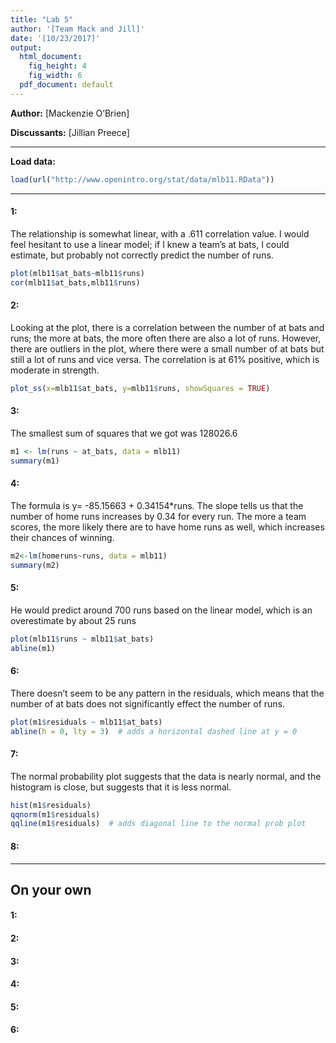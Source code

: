 ```yaml
---
title: "Lab 5"
author: '[Team Mack and Jill]'
date: '[10/23/2017]'
output:
  html_document:
    fig_height: 4
    fig_width: 6
  pdf_document: default
---
```


**Author:** [Mackenzie O'Brien]

**Discussants:** [Jillian Preece]

* * *

**Load data:**


```r
load(url("http://www.openintro.org/stat/data/mlb11.RData"))
```

* * *

#### 1:
The relationship is somewhat linear, with a .611 correlation value. I would feel hesitant to use a linear model; if I knew a team's at bats, I could estimate, but probably not correctly predict the number of runs.
```r

plot(mlb11$at_bats~mlb11$runs)
cor(mlb11$at_bats,mlb11$runs)
```


#### 2:
 Looking at the plot, there is a correlation between the number of at bats and runs; the more at bats, the more often there are also a lot of runs. However, there are outliers in the plot, where there were a small number of at bats but still a lot of runs and vice versa. The correlation is at 61% positive, which is moderate in strength.
```r
plot_ss(x=mlb11$at_bats, y=mlb11$runs, showSquares = TRUE)

```


#### 3: 
The smallest sum of squares that we got was 128026.6
```r
m1 <- lm(runs ~ at_bats, data = mlb11)
summary(m1)
```

#### 4:
The formula is y= -85.15663 + 0.34154*runs. The slope tells us that the number of home runs increases by 0.34 for every run. The more a team scores, the more likely there are to have home runs as well, which increases their chances of winning.
```r
m2<-lm(homeruns~runs, data = mlb11)
summary(m2)
```

#### 5:
He would predict around 700 runs based on the linear model, which is an overestimate by about 25 runs
```r
plot(mlb11$runs ~ mlb11$at_bats)
abline(m1)
```

#### 6:
There doesn't seem to be any pattern in the residuals, which means that the number of at bats does not significantly effect the number of runs.
```r
plot(m1$residuals ~ mlb11$at_bats)
abline(h = 0, lty = 3)  # adds a horizontal dashed line at y = 0
```

#### 7:
The normal probability plot suggests that the data is nearly normal, and the histogram is close, but suggests that it is less normal.
```r
hist(m1$residuals)
qqnorm(m1$residuals)
qqline(m1$residuals)  # adds diagonal line to the normal prob plot
```

#### 8:


* * *

## On your own

#### 1:

#### 2:

#### 3:

#### 4:

#### 5:

#### 6: